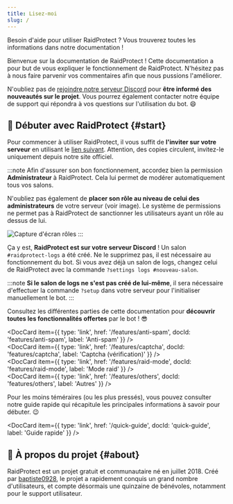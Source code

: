 ```yaml
---
title: Lisez-moi
slug: /
---
```



Besoin d'aide pour utiliser RaidProtect ? Vous trouverez toutes les informations dans notre documentation !

Bienvenue sur la documentation de RaidProtect !
Cette documentation a pour but de vous expliquer le fonctionnement de RaidProtect. N'hésitez pas à nous faire parvenir vos commentaires afin que nous pussions l'améliorer.

N'oubliez pas de [rejoindre notre serveur Discord](https://raidprotect.bot/discord) pour **être informé des nouveautés sur le projet**. Vous pourrez également contacter notre équipe de support qui répondra à vos questions sur l'utilisation du bot. 😄 

## 🚀 Débuter avec RaidProtect {#start}

Pour commencer à utiliser RaidProtect, il vous suffit de **l'inviter sur votre serveur** en utilisant le [lien suivant](https://raidprotect.bot/invite). Attention, des copies circulent, invitez-le uniquement depuis notre site officiel.

:::note
Afin d'assurer son bon fonctionnement, accordez bien la permission **Administrateur** à RaidProtect. Cela lui permet de modérer automatiquement tous vos salons.

N'oubliez pas également de **placer son rôle au niveau de celui des administrateurs** de votre serveur (voir image). Le système de permissions ne permet pas à RaidProtect de sanctionner les utilisateurs ayant un rôle au dessus de lui.

![Capture d'écran rôles](./assets/role-raidprotect.png)
:::

Ça y est, **RaidProtect est sur votre serveur Discord** ! Un salon `#raidprotect-logs` a été créé. Ne le supprimez pas, il est nécessaire au fonctionnement du bot. Si vous avez déjà un salon de logs, changez celui de RaidProtect avec la commande `?settings logs #nouveau-salon`.  

:::note
**Si le salon de logs ne s'est pas créé de lui-même**, il sera nécessaire d'effectuer la commande `?setup` dans votre serveur pour l'initialiser manuellement le bot.
:::

Consultez les différentes parties de cette documentation pour **découvrir toutes les fonctionnalités offertes** par le bot ! 😎 

<DocCard item={{ type: 'link', href: '/features/anti-spam', docId: 'features/anti-spam', label: 'Anti-spam' }} />
<br />
<DocCard item={{ type: 'link', href: '/features/captcha', docId: 'features/captcha', label: 'Captcha (vérification)' }} />
<br />
<DocCard item={{ type: 'link', href: '/features/raid-mode', docId: 'features/raid-mode', label: 'Mode raid' }} />
<br />
<DocCard item={{ type: 'link', href: '/features/others', docId: 'features/others', label: 'Autres' }} />
<br />

Pour les moins téméraires (ou les plus pressés), vous pouvez consulter notre guide rapide qui récapitule les principales informations à savoir pour débuter. 😉 

<DocCard item={{ type: 'link', href: '/quick-guide', docId: 'quick-guide', label: 'Guide rapide' }} />

## 👥 À propos du projet {#about}

RaidProtect est un projet gratuit et communautaire né en juillet 2018. Créé par [baptiste0928](https://baptiste0928.net/), le projet a rapidement conquis un grand nombre d'utilisateurs, et compte désormais une quinzaine de bénévoles, notamment pour le support utilisateur.
